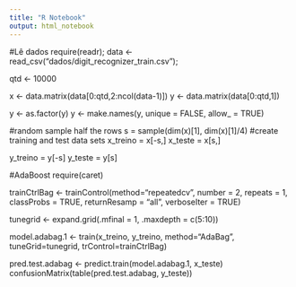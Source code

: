 ```yaml
---
title: "R Notebook"
output: html_notebook
---
```


#Lê dados
require(readr);
data <- read_csv("dados/digit_recognizer_train.csv");

qtd <- 10000

x <- data.matrix(data[0:qtd,2:ncol(data-1)])
y <- data.matrix(data[0:qtd,1])


y <- as.factor(y)
y <- make.names(y, unique = FALSE, allow_ = TRUE)

#random sample half the rows 
s = sample(dim(x)[1], dim(x)[1]/4)
#create training and test data sets
x_treino = x[-s,]
x_teste = x[s,]

y_treino = y[-s]
y_teste = y[s]


#AdaBoost
require(caret)

trainCtrlBag <- trainControl(method="repeatedcv", number = 2, repeats = 1, classProbs = TRUE, returnResamp = "all", verboseIter = TRUE)

tunegrid <- expand.grid(.mfinal = 1, .maxdepth = c(5:10))

model.adabag.1 <- train(x_treino, y_treino, method="AdaBag", tuneGrid=tunegrid, trControl=trainCtrlBag)

pred.test.adabag <- predict.train(model.adabag.1, x_teste)
confusionMatrix(table(pred.test.adabag, y_teste))
